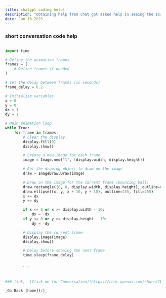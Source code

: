 ```yaml
---
title: chatgpt coding help!
description: "Obtaining help from Chat gpt asked help in seeing the script to run on thonny for my raspberry pi 4"
date: Jun 13 2023
---
```

### short conversation code help



```python

import time

# Define the animation frames
frames = [
    # Define frames if needed
]

# Set the delay between frames (in seconds)
frame_delay = 0.2

# Initialize variables
x = 0
y = 0
dx = 1
dy = 1

# Main animation loop
while True:
    for frame in frames:
        # Clear the display
        display.fill(0)
        display.show()

        # Create a new image for each frame
        image = Image.new("1", (display.width, display.height))

        # Get the drawing object to draw on the image
        draw = ImageDraw.Draw(image)

        # Draw on the image for the current frame (bouncing ball)
        draw.rectangle((0, 0, display.width, display.height), outline=0, fill=0)
        draw.ellipse((x, y, x + 10, y + 10), outline=255, fill=255)
        x += dx
        y += dy

        if x <= 0 or x >= display.width - 10:
            dx = -dx
        if y <= 0 or y >= display.height - 10:
            dy = -dy

        # Display the current frame
        display.image(image)
        display.show()

        # Delay before showing the next frame
        time.sleep(frame_delay)


        ```


### link,  [Click me for Conversation](https://chat.openai.com/share/1bcbd8e7-99a8-4923-b9f8-2f2278f0d799)

_Go Back [home](/)_